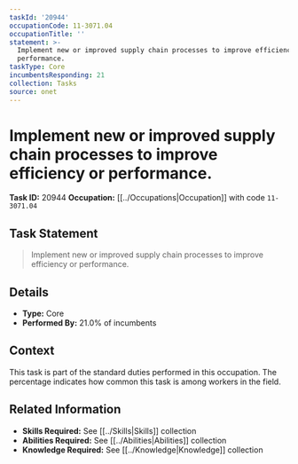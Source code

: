```yaml
---
taskId: '20944'
occupationCode: 11-3071.04
occupationTitle: ''
statement: >-
  Implement new or improved supply chain processes to improve efficiency or
  performance.
taskType: Core
incumbentsResponding: 21
collection: Tasks
source: onet
---
```

# Implement new or improved supply chain processes to improve efficiency or performance.

**Task ID:** 20944
**Occupation:** [[../Occupations|Occupation]] with code `11-3071.04`

## Task Statement

> Implement new or improved supply chain processes to improve efficiency or performance.

## Details

- **Type:** Core
- **Performed By:** 21.0% of incumbents

## Context

This task is part of the standard duties performed in this occupation. The percentage indicates how common this task is among workers in the field.

## Related Information

- **Skills Required:** See [[../Skills|Skills]] collection
- **Abilities Required:** See [[../Abilities|Abilities]] collection
- **Knowledge Required:** See [[../Knowledge|Knowledge]] collection
